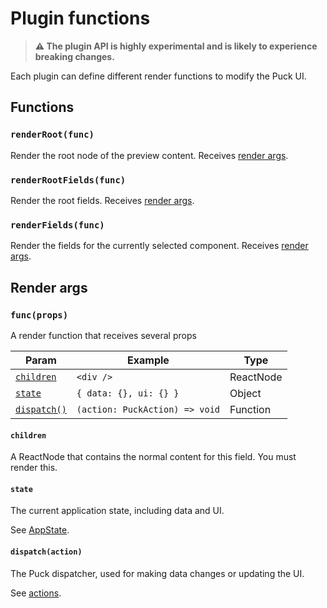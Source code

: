 # Plugin functions

> **⚠️ The plugin API is highly experimental and is likely to experience breaking changes.**

Each plugin can define different render functions to modify the Puck UI.

## Functions

### `renderRoot(func)`

Render the root node of the preview content. Receives [render args](#render-args).

### `renderRootFields(func)`

Render the root fields. Receives [render args](#render-args).

### `renderFields(func)`

Render the fields for the currently selected component. Receives [render args](#render-args).

## Render args

### `func(props)`

A render function that receives several props

| Param                           | Example                        | Type      |
| ------------------------------- | ------------------------------ | --------- |
| [`children`](#children)         | `<div />`                      | ReactNode |
| [`state`](#state)               | `{ data: {}, ui: {} }`         | Object    |
| [`dispatch()`](#dispatchaction) | `(action: PuckAction) => void` | Function  |

#### `children`

A ReactNode that contains the normal content for this field. You must render this.

#### `state`

The current application state, including data and UI.

See [AppState](app-state).

#### `dispatch(action)`

The Puck dispatcher, used for making data changes or updating the UI.

See [actions](actions).
